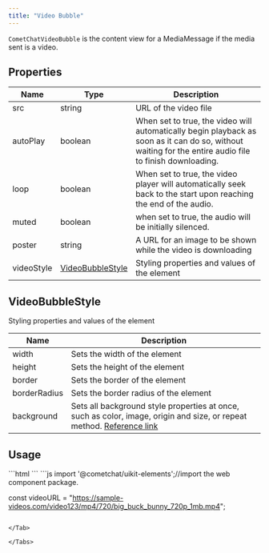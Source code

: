 ```yaml
---
title: "Video Bubble"
---
```


`CometChatVideoBubble` is the content view for a MediaMessage if the media sent is a video.

## Properties

| Name       | Type                                                                   | Description                                                                                                                                             |
| ---------- | ---------------------------------------------------------------------- | ------------------------------------------------------------------------------------------------------------------------------------------------------- |
| src        | string                                                                 | URL of the video file                                                                                                                                   |
| autoPlay   | boolean                                                                | When set to true, the video will automatically begin playback as soon as it can do so, without waiting for the entire audio file to finish downloading. |
| loop       | boolean                                                                | When set to true, the video player will automatically seek back to the start upon reaching the end of the audio.                                        |
| muted      | boolean                                                                | when set to true, the audio will be initially silenced.                                                                                                 |
| poster     | string                                                                 | A URL for an image to be shown while the video is downloading                                                                                           |
| videoStyle | [VideoBubbleStyle](/docs/ui-kit/angular/video-bubble#videobubblestyle) | Styling properties and values of the element                                                                                                            |

## VideoBubbleStyle

Styling properties and values of the element

| Name         | Description                                                                                                                                                                          |
| ------------ | ------------------------------------------------------------------------------------------------------------------------------------------------------------------------------------ |
| width        | Sets the width of the element                                                                                                                                                        |
| height       | Sets the height of the element                                                                                                                                                       |
| border       | Sets the border of the element                                                                                                                                                       |
| borderRadius | Sets the border radius of the element                                                                                                                                                |
| background   | Sets all background style properties at once, such as color, image, origin and size, or repeat method. [Reference link](https://developer.mozilla.org/en-US/docs/Web/CSS/background) |

## Usage

<Tabs>
<Tab title="HTML">
```html
<!--use the element-->
<cometchat-video-bubble
[src]="videoURL"
></cometchat-video-bubble>
```

</Tab>

<Tab title="JavaScript">
```js
import '@cometchat/uikit-elements';//import the web component package.

const videoURL = "https://sample-videos.com/video123/mp4/720/big_buck_bunny_720p_1mb.mp4";
```

</Tab>

</Tabs>
